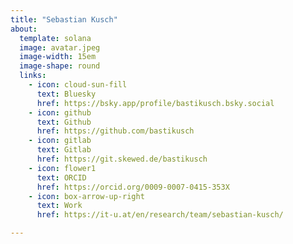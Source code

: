 ```yaml
---
title: "Sebastian Kusch"
about:
  template: solana
  image: avatar.jpeg
  image-width: 15em
  image-shape: round
  links:
    - icon: cloud-sun-fill
      text: Bluesky
      href: https://bsky.app/profile/bastikusch.bsky.social
    - icon: github
      text: Github
      href: https://github.com/bastikusch
    - icon: gitlab
      text: Gitlab
      href: https://git.skewed.de/bastikusch
    - icon: flower1
      text: ORCID
      href: https://orcid.org/0009-0007-0415-353X
    - icon: box-arrow-up-right
      text: Work
      href: https://it-u.at/en/research/team/sebastian-kusch/

---
```



<!-- ## Bio

Hello! I'm passionate about web development, programming, and creating engaging user experiences. I enjoy learning new technologies and applying them to solve real-world problems. In my free time, I like exploring open-source projects and contributing to the developer community.

## Career Timeline

- **2023 - Present**: Senior Web Developer at TechCorp Inc.
    - Leading a team of developers to build scalable web applications.
    - Implementing modern web technologies and best practices.

- **2020 - 2023**: Frontend Developer at CodeWorks
    - Developed responsive and accessible user interfaces.
    - Collaborated with designers and backend developers to deliver seamless user experiences.

- **2017 - 2020**: Junior Developer at DevStart
    - Assisted in building and maintaining web applications.
    - Gained experience in JavaScript, HTML, CSS, and version control systems.

- **2015 - 2017**: Freelance Web Developer
    - Designed and developed websites for small businesses.
    - Focused on creating user-friendly and visually appealing designs.

## News
- **October 2023**: Successfully launched a new feature for TechCorp's main product, improving user engagement by 25%.
- **September 2023**: Presented a talk on "Modern Web Development Trends" at the WebDev Conference.
- **August 2023**: Completed a certification in Advanced React and TypeScript. --> 
